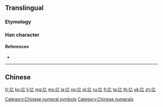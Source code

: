 {{character info/new}}
{{also|億}}<!-- may be replaced by zh-forms -->
==Translingual==
{{stroke order|type=animate}}

===Etymology===
{{Han simp|億|f=意|t=乙}}

===Han character===
{{Han char|rn=9|rad=人|as=01|sn=3|four=|canj=ON,XON|ids=⿰亻乙}}

====References====
* {{Han ref|kx=0091.051|hdz=10103.040|uh=4EBF|ud=20159}}

[[Category:Chinese numeral symbols]]
[[Category:Chinese numerals]]

----

==Chinese==
{{zh-see|億}}

[[fr:亿]]
[[ko:亿]]
[[li:亿]]
[[mg:亿]]
[[ms:亿]]
[[ja:亿]]
[[no:亿]]
[[pl:亿]]
[[ru:亿]]
[[fi:亿]]
[[ta:亿]]
[[th:亿]]
[[uk:亿]]
[[zh:亿]]